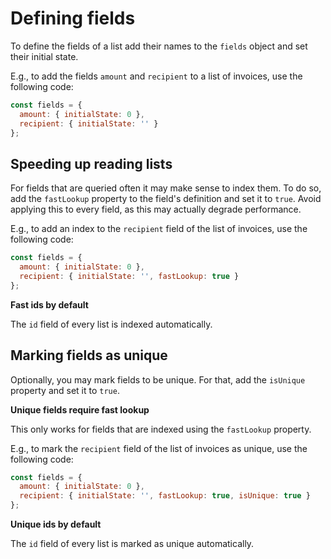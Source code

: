 
# Defining fields

To define the fields of a list add their names to the `fields` object and set their initial state.

E.g., to add the fields `amount` and `recipient` to a list of invoices, use the following code:

```javascript
const fields = {
  amount: { initialState: 0 },
  recipient: { initialState: '' }
};
```

## Speeding up reading lists

For fields that are queried often it may make sense to index them. To do so, add the `fastLookup` property to the field's definition and set it to `true`. Avoid applying this to every field, as this may actually degrade performance.

E.g., to add an index to the `recipient` field of the list of invoices, use the following code:

```javascript
const fields = {
  amount: { initialState: 0 },
  recipient: { initialState: '', fastLookup: true }
};
```

<Hint type='tip'>

  **Fast ids by default**

  The `id` field of every list is indexed automatically.

</Hint>

## Marking fields as unique

Optionally, you may mark fields to be unique. For that, add the `isUnique` property and set it to `true`.

<Hint type='warning'>

  **Unique fields require fast lookup**

  This only works for fields that are indexed using the `fastLookup` property.

</Hint>

E.g., to mark the `recipient` field of the list of invoices as unique, use the following code:

```javascript
const fields = {
  amount: { initialState: 0 },
  recipient: { initialState: '', fastLookup: true, isUnique: true }
};
```

<Hint type='tip'>

  **Unique ids by default**

  The `id` field of every list is marked as unique automatically.

</Hint>
